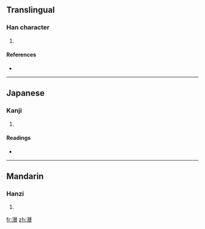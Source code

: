 ==Translingual==

===Han character===
{{Han char|rn=85|rad=水|as=15|sn=18|four=|canj=水手人金 (EQOC)}}

# {{defn|Han|sort=水15}}

====References====
* {{Han ref|kx=0658.070|dkj=18564|hdz=31776.030|uh=6FFD|ud=28669}}

----

==Japanese==

===Kanji===
{{ja-kanji|grade=|rs=水15}}

# {{defn|Japanese|sort=水15}}

====Readings====
* {{ja-readings|on=[[さん]] (san)|kun=}}

----

==Mandarin==

===Hanzi===
{{cmn-hanzi|pin=[[cuán]] ([[cuan2]]), [[qián]] ([[qian2]]), [[zā]] ([[za1]]), [[zàn]] ([[zan4]])|wg=ts'uan<sup>2</sup>, ch'ien<sup>2</sup>, tsa<sup>1</sup>, tsan<sup>4</sup>}}

# {{defn|Mandarin|sort=水15}}

[[fr:濽]]
[[zh:濽]]